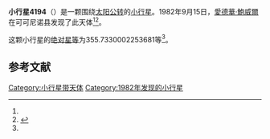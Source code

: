 {{Infobox planet
| bgcolour = #FFFFC0
| name = 4194 Sweitzer
| symbol = 
| image = 
| caption = 
| discovery = yes
| discovery_ref = 
| discoverer = [[愛德華·鮑威爾|愛德華·鮑威爾]]
| discovery_site = [[可可尼诺县|可可尼诺县]] 
| discovered = 1982年9月15日
| designations = yes
| mp_name = 
| named_after = 
| alt_names = 1982 RE/ 1931 BH / 1967 ES / 1971 DV1 / 1972 HR1 / 1972 KC / 1989 CK8
| mp_category = [[主带小行星|主带小行星]]
| orbit_ref = <ref name="a">[http://ssd.jpl.nasa.gov/sbdb.cgi?sstr=4194 4194 Sweitzer] {{Wayback|url=http://ssd.jpl.nasa.gov/sbdb.cgi?sstr=4194 |date=20210717092306 }}，小行星數據庫瀏覽器（JPL Small-Body Database Browser）－[[美国国家航空航天局|美国国家航空航天局]]喷气推进实验室</ref>
| epoch = 2456400.5 (2013年4月18日更新)
| aphelion = {{convert|2.817943741508917|AU|km|3|abbr=on|lk=out}}
| perihelion = {{convert|2.577583190440957|AU|km|3|abbr=on}}
| semimajor = {{convert|2.697763465974937|AU|km|3|abbr=on}}
| eccentricity = 0.044548114
| period = 1618.468422 [[日|日]]<br />4.43[[儒略年|儒略年]]
| avg_speed = 
| inclination = 7.526904375802512
| asc_node = 156.1002544679395
| mean_anomaly = 
| arg_peri = 355.7330002253681
| satellites = 
| physical_characteristics = yes
| dimensions = 
| mass = 
| density = 
| surface_grav = 
| escape_velocity = 
| sidereal_day = 
| axial_tilt = 
| pole_ecliptic_lat = 
| pole_ecliptic_lon = 
| albedo = 
| temperatures= 
| temp_name1 = 
| mean_temp_1 = 
| max_temp_1 = 
| temp_name2 = 
| max_temp_2 = 
| spectral_type = 
| abs_magnitude = 355.7330002253681
}}

'''小行星4194'''（{{lang-en|4194 Sweitzer}}）是一颗围绕[[太阳|太阳]][[公转|公转]]的[[小行星|小行星]]。1982年9月15日，[[愛德華·鮑威爾|愛德華·鮑威爾]]在可可尼诺县发现了此天体<ref name="a" /><ref>{{cite news|title=小行星列表|url=http://cfa-www.harvard.edu/iau/lists/NumberedMPs.txt|accessdate=2013-07-08|newspaper=哈佛大学|archive-date=2008-05-17|archive-url=https://web.archive.org/web/20080517010638/http://cfa-www.harvard.edu/iau/lists/NumberedMPs.txt|dead-url=no}}</ref>。

这颗小行星的[[绝对星等|绝对星等]]为355.7330002253681等<ref name="a" />。

==参考文献==
{{reflist}}
{{Minor Planet Number|[[小行星4193|小行星4193]]|[[小行星4195|小行星4195]]}}

{{小天体}}

[[Category:小行星带天体|Category:小行星带天体]]
[[Category:1982年发现的小行星|Category:1982年发现的小行星]]

{{asteroid-stub}}